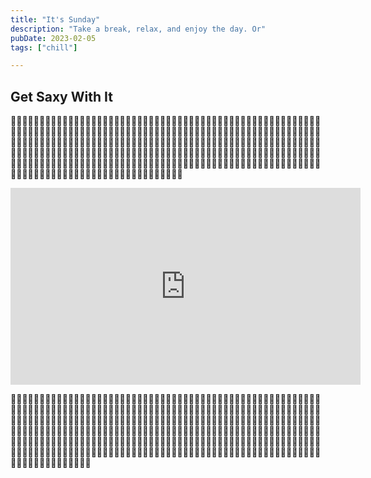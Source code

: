 ```yaml
---
title: "It's Sunday"
description: "Take a break, relax, and enjoy the day. Or"
pubDate: 2023-02-05
tags: ["chill"]

---
```


## Get Saxy With It

🧙‍♂️🎷🧙‍♂️🎷🧙‍♂️🎷🧙‍♂️🎷🧙‍♂️🎷🧙‍♂️🎷🧙‍♂️🎷🧙‍♂️🎷🧙‍♂️🎷🧙‍♂️🎷🧙‍♂️🎷🧙‍♂️🎷🧙‍♂️🎷🧙‍♂️🎷🧙‍♂️🎷🧙‍♂️🎷🧙‍♂️🎷🧙‍♂️🎷🧙‍♂️🎷🧙‍♂️🎷🧙‍♂️🎷🧙‍♂️🎷🧙‍♂️🎷🧙‍♂️🎷🧙‍♂️🎷🧙‍♂️🎷🧙‍♂️🎷🧙‍♂️🎷🧙‍♂️🎷🧙‍♂️🎷🧙‍♂️🎷🧙‍♂️🎷🧙‍♂️🎷🧙‍♂️🎷🧙‍♂️🎷🧙‍♂️🎷🧙‍♂️🎷🧙‍♂️🎷🧙‍♂️🎷🧙‍♂️🎷🧙‍♂️🎷🧙‍♂️🎷🧙‍♂️🎷🧙‍♂️🎷🧙‍♂️🎷🧙‍♂️🎷🧙‍♂️🎷🧙‍♂️🎷🧙‍♂️🎷🧙‍♂️🎷🧙‍♂️🎷🧙‍♂️🎷🧙‍♂️🎷🧙‍♂️🎷🧙‍♂️🎷🧙‍♂️🎷🧙‍♂️🎷🧙‍♂️🎷🧙‍♂️🎷🧙‍♂️🎷🧙‍♂️🎷🧙‍♂️🎷🧙‍♂️🎷🧙‍♂️🎷🧙‍♂️🎷🧙‍♂️🎷🧙‍♂️🎷🧙‍♂️🎷🧙‍♂️🎷🧙‍♂️🎷🧙‍♂️🎷🧙‍♂️🎷🧙‍♂️🎷🧙‍♂️🎷🧙‍♂️🎷🧙‍♂️🎷🧙‍♂️🎷🧙‍♂️🎷🧙‍♂️🎷🧙‍♂️🎷🧙‍♂️🎷🧙‍♂️🎷🧙‍♂️🎷🧙‍♂️🎷🧙‍♂️🎷🧙‍♂️🎷🧙‍♂️🎷🧙‍♂️🎷🧙‍♂️🎷🧙‍♂️🎷🧙‍♂️🎷🧙‍♂️🎷🧙‍♂️🎷🧙‍♂️🎷🧙‍♂️🎷🧙‍♂️🎷🧙‍♂️🎷🧙‍♂️🎷🧙‍♂️🎷🧙‍♂️🎷

<iframe class="m-auto" width="560" height="315" src="https://www.youtube.com/embed/G1IbRujko-A" title="YouTube video player" frameborder="0" allow="accelerometer; autoplay; clipboard-write; encrypted-media; gyroscope; picture-in-picture; web-share" allowfullscreen></iframe>

🧙‍♂️🎷🧙‍♂️🎷🧙‍♂️🎷🧙‍♂️🎷🧙‍♂️🎷🧙‍♂️🎷🧙‍♂️🎷🧙‍♂️🎷🧙‍♂️🎷🧙‍♂️🎷🧙‍♂️🎷🧙‍♂️🎷🧙‍♂️🎷🧙‍♂️🎷🧙‍♂️🎷🧙‍♂️🎷🧙‍♂️🎷🧙‍♂️🎷🧙‍♂️🎷🧙‍♂️🎷🧙‍♂️🎷🧙‍♂️🎷🧙‍♂️🎷🧙‍♂️🎷🧙‍♂️🎷🧙‍♂️🎷🧙‍♂️🎷🧙‍♂️🎷🧙‍♂️🎷🧙‍♂️🎷🧙‍♂️🎷🧙‍♂️🎷🧙‍♂️🎷🧙‍♂️🎷🧙‍♂️🎷🧙‍♂️🎷🧙‍♂️🎷🧙‍♂️🎷🧙‍♂️🎷🧙‍♂️🎷🧙‍♂️🎷🧙‍♂️🎷🧙‍♂️🎷🧙‍♂️🎷🧙‍♂️🎷🧙‍♂️🎷🧙‍♂️🎷🧙‍♂️🎷🧙‍♂️🎷🧙‍♂️🎷🧙‍♂️🎷🧙‍♂️🎷🧙‍♂️🎷🧙‍♂️🎷🧙‍♂️🎷🧙‍♂️🎷🧙‍♂️🎷🧙‍♂️🎷🧙‍♂️🎷🧙‍♂️🎷🧙‍♂️🎷🧙‍♂️🎷🧙‍♂️🎷🧙‍♂️🎷🧙‍♂️🎷🧙‍♂️🎷🧙‍♂️🎷🧙‍♂️🎷🧙‍♂️🎷🧙‍♂️🎷🧙‍♂️🎷🧙‍♂️🎷🧙‍♂️🎷🧙‍♂️🎷🧙‍♂️🎷🧙‍♂️🎷🧙‍♂️🎷🧙‍♂️🎷🧙‍♂️🎷🧙‍♂️🎷🧙‍♂️🎷🧙‍♂️🎷🧙‍♂️🎷🧙‍♂️🎷🧙‍♂️🎷🧙‍♂️🎷🧙‍♂️🎷🧙‍♂️🎷🧙‍♂️🎷🧙‍♂️🎷🧙‍♂️🎷🧙‍♂️🎷🧙‍♂️🎷🧙‍♂️🎷🧙‍♂️🎷🧙‍♂️🎷🧙‍♂️🎷🧙‍♂️🎷🧙‍♂️🎷🧙‍♂️🎷🧙‍♂️🎷🧙‍♂️🎷🧙‍♂️🎷🧙‍♂️🎷🧙‍♂️🎷🧙‍♂️🎷🧙‍♂️🎷🧙‍♂️🎷🧙‍♂️🎷🧙‍♂️🎷🧙‍♂️🎷🧙‍♂️🎷🧙‍♂️
